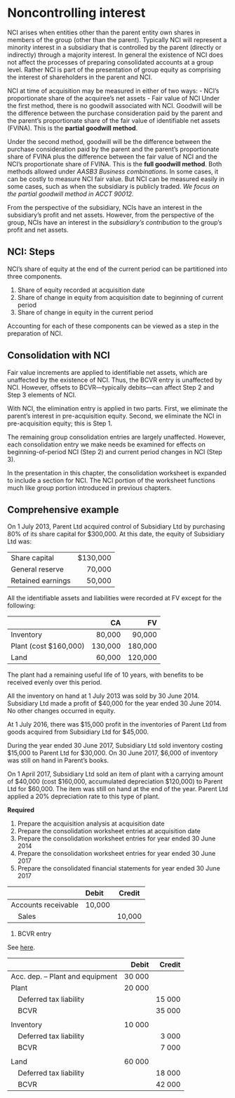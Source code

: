 # Noncontrolling interest {#sec-nci}

NCI arises when entities other than the parent entity own shares in members of the group (other than the parent).
Typically NCI will represent a minority interest in a subsidiary that is controlled by the parent (directly or indirectly) through a majority interest.
In general the existence of NCI does not affect the processes of preparing consolidated accounts at a group level.
Rather NCI is part of the presentation of group equity as comprising the interest of shareholders in the parent and NCI.

NCI at time of acquisition may be measured in either of two ways:
 - NCI’s proportionate share of the acquiree’s net assets
 - Fair value of NCI
Under the first method, there is no goodwill associated with NCI. 
Goodwill will be the difference between the purchase consideration paid by the parent and the parent’s proportionate share of the fair value of identifiable net assets (FVINA).
This is the **partial goodwill method**.

Under the second method, goodwill will be the difference between the purchase consideration paid by the parent and the parent's proportionate share of FVINA plus the difference between the fair value of NCI and the NCI's proportionate share of FVINA. 
This is the **full goodwill method**.
Both methods allowed under *AASB3 Business combinations*.
In some cases, it can be costly to measure NCI fair value.
But NCI can be measured easily in some cases, such as when the subsidiary is publicly traded.
*We focus on the partial goodwill method in ACCT 90012.*

From the perspective of the subsidiary, NCIs have an interest in the subsidiary's profit and net assets.
However, from the perspective of the group, NCIs have an interest in the *subsidiary's contribution* to the group's profit and net assets.

## NCI: Steps

NCI's share of equity at the end of the current period can be partitioned into three components.

  1. Share of equity recorded at acquisition date
  2. Share of change in equity from acquisition date to beginning of current period
  3. Share of change in equity in the current period
  
Accounting for each of these components can be viewed as a step in the preparation of NCI.

## Consolidation with NCI

Fair value increments are applied to identifiable net assets, which are unaffected by the existence of NCI.
Thus, the BCVR entry is unaffected by NCI.
However, offsets to BCVR---typically debits---can affect Step 2 and Step 3 elements of NCI.

With NCI, the elimination entry is applied in two parts.
First, we eliminate the parent's interest in pre-acquisition equity.
Second, we eliminate the NCI in pre-acquisition equity; this is Step 1.

The remaining group consolidation entries are largely unaffected.
However, each consolidation entry we make needs be examined for effects on beginning-of-period NCI (Step 2) and current period changes in NCI (Step 3).

In the presentation in this chapter, the consolidation worksheet is expanded to include a section for NCI.
The NCI portion of the worksheet functions much like group portion introduced in previous chapters.

## Comprehensive example

On 1 July 2013, Parent Ltd acquired control of Subsidiary Ltd by purchasing 80% of its share capital  for $300,000. At this date, the equity of Subsidiary Ltd was:

| | |
|------|------:|
| Share capital     |  $130,000 |
| General reserve   | 70,000 |
| Retained earnings | 50,000 |

All the identifiable assets and liabilities were recorded at FV except for the following:

| | CA | FV |
|------|------:|------:|
| Inventory | 80,000 | 90,000 |
| Plant (cost $160,000) | 130,000 | 180,000 |
| Land | 60,000 | 120,000 |

The plant had a remaining useful life of 10 years, with benefits to be received evenly over this period.

All the inventory on hand at 1 July 2013 was sold by 30 June 2014.
Subsidiary Ltd made a profit of \$40,000 for the year ended 30 June 2014. 
No other changes occurred in equity.

At 1 July 2016, there was \$15,000 profit in the inventories of Parent Ltd from goods acquired from Subsidiary Ltd for \$45,000.

During the year ended 30 June 2017, Subsidiary Ltd sold inventory costing $15,000 to Parent Ltd for \$30,000. 
On 30 June 2017, \$6,000 of inventory was still on hand in Parent's books.

On 1 April 2017, Subsidiary Ltd sold an item of plant with a carrying amount of \$40,000 (cost \$160,000, accumulated depreciation \$120,000) to Parent Ltd for \$60,000.
The item was still on hand at the end of the year.
Parent Ltd applied a 20% depreciation rate to this type of plant.

**Required**

1. Prepare the acquisition analysis at acquisition date
2. Prepare the consolidation worksheet entries at acquisition date
3. Prepare the consolidation worksheet entries for year ended 30 June 2014
4. Prepare the consolidation worksheet entries for year ended 30 June 2017
5. Prepare the consolidated financial statements for year ended 30 June 2017

<!--# <iframe src="https://docs.google.com/spreadsheets/d/e/2PACX-1vTTGJb_jYaVeHqxqKuciigBsfw1exnII9t_GUTXKOvhxXn1vaU2MOPe-9XJrvVLQiDLsMWpfsLZqYjA/pubhtml?gid=1700611393&amp;range=A46:D59&amp;single=false&amp;widget=true&amp;headers=true" height="400" width="550"></iframe>  -->

|                     | Debit  | Credit |
|---------------------|:-------|--------|
| Accounts receivable | 10,000 |        |
|  Sales              |        | 10,000 |

(1) BCVR entry

See [here](https://docs.google.com/spreadsheets/d/1jSdsHErn91AqXO4gSpduw7I0NHwxWD-Cra6qRIovrYc/edit#gid=1700611393&range=A46:D59).

|                                  |  Debit | Credit |
|----------------------------------|-------:|-------:|
| Acc. dep. -- Plant and equipment | 30 000 |        |
| Plant                            | 20 000 |        |
|  Deferred tax liability          |        | 15 000 |
|  BCVR                            |        | 35 000 |
|                                  |        |        |
| Inventory                        | 10 000 |        |
|  Deferred tax liability          |        |  3 000 |
|  BCVR                            |        |  7 000 |
|                                  |        |        |
| Land                             | 60 000 |        |
|  Deferred tax liability          |        | 18 000 |
|  BCVR                            |        | 42 000 |
